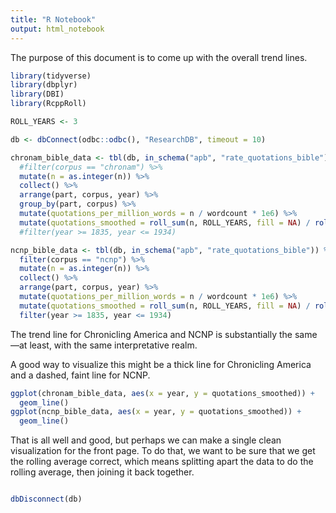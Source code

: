 ```yaml
---
title: "R Notebook"
output: html_notebook
---
```


The purpose of this document is to come up with the overall trend lines.

```r
library(tidyverse)
library(dbplyr)
library(DBI)
library(RcppRoll)

ROLL_YEARS <- 3
```

```r
db <- dbConnect(odbc::odbc(), "ResearchDB", timeout = 10)
```

```r
chronam_bible_data <- tbl(db, in_schema("apb", "rate_quotations_bible")) %>% 
  #filter(corpus == "chronam") %>% 
  mutate(n = as.integer(n)) %>% 
  collect() %>% 
  arrange(part, corpus, year) %>% 
  group_by(part, corpus) %>% 
  mutate(quotations_per_million_words = n / wordcount * 1e6) %>% 
  mutate(quotations_smoothed = roll_sum(n, ROLL_YEARS, fill = NA) / roll_sum(wordcount, ROLL_YEARS, fill = NA) * 1e6) 
  #filter(year >= 1835, year <= 1934)

ncnp_bible_data <- tbl(db, in_schema("apb", "rate_quotations_bible")) %>% 
  filter(corpus == "ncnp") %>% 
  mutate(n = as.integer(n)) %>% 
  collect() %>% 
  arrange(part, corpus, year) %>% 
  mutate(quotations_per_million_words = n / wordcount * 1e6) %>% 
  mutate(quotations_smoothed = roll_sum(n, ROLL_YEARS, fill = NA) / roll_sum(wordcount, ROLL_YEARS, fill = NA) * 1e6) %>% 
  filter(year >= 1835, year <= 1934)
```

The trend line for Chronicling America and NCNP is substantially the same---at least, with the same interpretative realm.

A good way to visualize this might be a thick line for Chronicling America and a dashed, faint line for NCNP.

```r
ggplot(chronam_bible_data, aes(x = year, y = quotations_smoothed)) +
  geom_line()
ggplot(ncnp_bible_data, aes(x = year, y = quotations_smoothed)) +
  geom_line()
```


That is all well and good, but perhaps we can make a single clean visualization for the front page. To do that, we want to be sure that we get the rolling average correct, which means splitting apart the data to do the rolling average, then joining it back together.

```r

```



```r
dbDisconnect(db)
```

